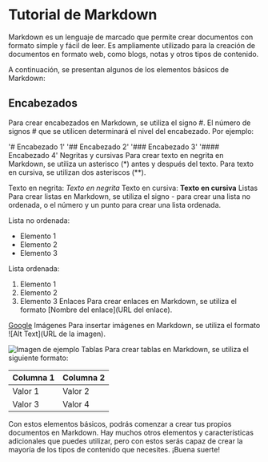 # Tutorial de Markdown
Markdown es un lenguaje de marcado que permite crear documentos con formato simple y fácil de leer. Es ampliamente utilizado para la creación de documentos en formato web, como blogs, notas y otros tipos de contenido.

A continuación, se presentan algunos de los elementos básicos de Markdown:

## Encabezados
Para crear encabezados en Markdown, se utiliza el signo #. El número de signos # que se utilicen determinará el nivel del encabezado. Por ejemplo:

'# Encabezado 1'
'## Encabezado 2'
'### Encabezado 3'
'#### Encabezado 4'
Negritas y cursivas
Para crear texto en negrita en Markdown, se utiliza un asterisco (*) antes y después del texto. Para texto en cursiva, se utilizan dos asteriscos (**).

Texto en negrita: *Texto en negrita*
Texto en cursiva: **Texto en cursiva**
Listas
Para crear listas en Markdown, se utiliza el signo - para crear una lista no ordenada, o el número y un punto para crear una lista ordenada.


Lista no ordenada:
- Elemento 1
- Elemento 2
- Elemento 3

Lista ordenada:
1. Elemento 1
2. Elemento 2
3. Elemento 3
Enlaces
Para crear enlaces en Markdown, se utiliza el formato [Nombre del enlace](URL del enlace).


[Google](https://www.google.com)
Imágenes
Para insertar imágenes en Markdown, se utiliza el formato ![Alt Text](URL de la imagen).


![Imagen de ejemplo](https://picsum.photos/200)
Tablas
Para crear tablas en Markdown, se utiliza el siguiente formato:


| Columna 1 | Columna 2 |
| --------- | --------- |
| Valor 1   | Valor 2   |
| Valor 3   | Valor 4   |
Con estos elementos básicos, podrás comenzar a crear tus propios documentos en Markdown. Hay muchos otros elementos y características adicionales que puedes utilizar, pero con estos serás capaz de crear la mayoría de los tipos de contenido que necesites. ¡Buena suerte!

